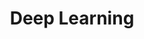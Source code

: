 ---
index: 2
title: Deep Learning
description: ""
layout: ../../components/layouts/PartLayout.astro
lastUpdated: "2023-02-01"
---